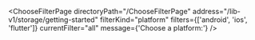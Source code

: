 

<ChooseFilterPage
  directoryPath="/ChooseFilterPage"
  address="/lib-v1/storage/getting-started"
  filterKind="platform"
  filters={['android', 'ios', 'flutter']}
  currentFilter="all"
  message={'Choose a platform:'}
/>
